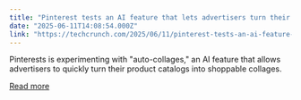 ```yaml
---
title: "Pinterest tests an AI feature that lets advertisers turn their catalogs into shoppable collages"
date: "2025-06-11T14:08:54.000Z"
link: "https://techcrunch.com/2025/06/11/pinterest-tests-an-ai-feature-that-lets-advertisers-turn-their-catalogs-into-shoppable-collages/"
---
```


Pinterests is experimenting with "auto-collages," an AI feature that allows advertisers to quickly turn their product catalogs into shoppable collages.

[Read more](https://techcrunch.com/2025/06/11/pinterest-tests-an-ai-feature-that-lets-advertisers-turn-their-catalogs-into-shoppable-collages/)
